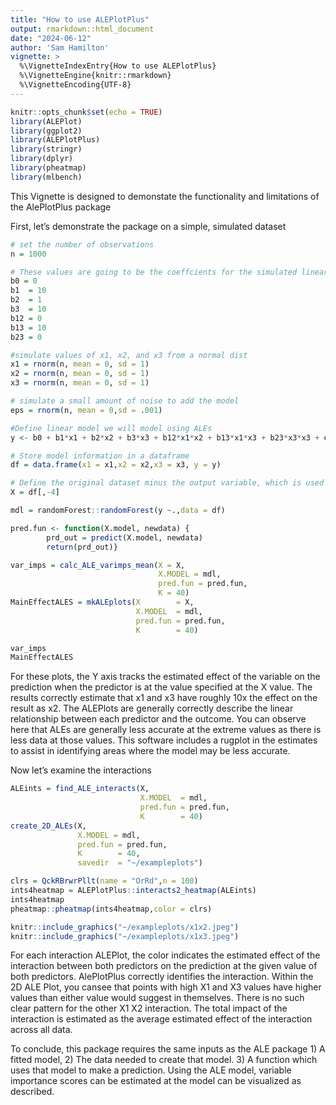 ```yaml
---
title: "How to use ALEPlotPlus"
output: rmarkdown::html_document
date: "2024-06-12"
author: 'Sam Hamilton'
vignette: >
  %\VignetteIndexEntry{How to use ALEPlotPlus}
  %\VignetteEngine{knitr::rmarkdown}
  %\VignetteEncoding{UTF-8}
---
```


```r
knitr::opts_chunk$set(echo = TRUE)
library(ALEPlot)
library(ggplot2)
library(ALEPlotPlus)
library(stringr)
library(dplyr)
library(pheatmap)
library(mlbench)
```


This Vignette is designed to demonstate the functionality and limitations of the AlePlotPlus package

First, let's demonstrate the package on a simple, simulated dataset
```r
# set the number of observations
n = 1000

# These values are going to be the coeffcients for the simulated linear model
b0 = 0
b1  = 10
b2  = 1
b3  = 10
b12 = 0
b13 = 10
b23 = 0

#simulate values of x1, x2, and x3 from a normal dist
x1 = rnorm(n, mean = 0, sd = 1)
x2 = rnorm(n, mean = 0, sd = 1)
x3 = rnorm(n, mean = 0, sd = 1)

# simulate a small amount of noise to add the model 
eps = rnorm(n, mean = 0,sd = .001)

#Define linear model we will model using ALEs
y <- b0 + b1*x1 + b2*x2 + b3*x3 + b12*x1*x2 + b13*x1*x3 + b23*x3*x3 + eps

# Store model information in a dataframe
df = data.frame(x1 = x1,x2 = x2,x3 = x3, y = y)

# Define the original dataset minus the output variable, which is used to train ALEs
X = df[,-4]

mdl = randomForest::randomForest(y ~.,data = df)
```

```r
pred.fun <- function(X.model, newdata) {
        prd_out = predict(X.model, newdata)
        return(prd_out)}

var_imps = calc_ALE_varimps_mean(X = X,
                                 X.MODEL = mdl,
                                 pred.fun = pred.fun,
                                 K = 40)
MainEffectALES = mkALEplots(X        = X,
                            X.MODEL  = mdl,
                            pred.fun = pred.fun,
                            K        = 40)
```

```r
var_imps
MainEffectALES
```

For these plots, the Y axis tracks the estimated effect of the variable on the prediction when the predictor is at
the value specified at the X value. The results correctly estimate that x1 and x3 have roughly 10x the effect on the result as x2. The ALEPlots are generally correctly describe the linear relationship between each predictor
and the outcome. You can observe here that ALEs are generally less accurate at the extreme values as there is less data at those values. This software includes a rugplot in the estimates to assist in identifying areas where the model may be less accurate.

Now let's examine the interactions


```r
ALEints = find_ALE_interacts(X,
                             X.MODEL  = mdl,
                             pred.fun = pred.fun,
                             K        = 40)
create_2D_ALEs(X,
               X.MODEL = mdl,
               pred.fun = pred.fun,
               K        = 40,
               savedir  = "~/exampleplots")
```


```r
clrs = QckRBrwrPllt(name = "OrRd",n = 100)
ints4heatmap = ALEPlotPlus::interacts2_heatmap(ALEints)
ints4heatmap
pheatmap::pheatmap(ints4heatmap,color = clrs)

knitr::include_graphics("~/exampleplots/x1x2.jpeg")
knitr::include_graphics("~/exampleplots/x1x3.jpeg")
```
For each interaction ALEPlot, the color indicates the estimated effect of the interaction between both
predictors on the prediction at the given value of both predictors. AlePlotPlus correctly identifies the interaction. Within the 2D ALE Plot, you cansee that points with high X1 and X3 values have higher values than either value 
would suggest in themselves. There is no such clear pattern for the other X1 X2 interaction. The total impact of the interaction is estimated as the average estimated effect of the interaction across all data.

To conclude, this package requires the same inputs as the ALE package 1) A fitted model, 2) The data needed to create
that model. 3) A function which uses that model to make a prediction. Using the ALE model, variable importance scores
can be estimated at the model can be visualized as described.


